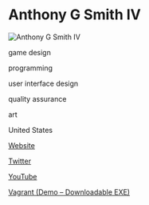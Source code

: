 # Anthony G Smith IV

![Anthony G Smith IV](https://static.wixstatic.com/media/35abc4_ccf983fdaa7d46c9801040d07b76c646~mv2.png/v1/fill/w_1272,h_666,fp_0.50_0.50,q_95/35abc4_ccf983fdaa7d46c9801040d07b76c646~mv2.webp)

<Skills>

game design

programming

user interface design

quality assurance

art

</Skills>

<Location>

United States

</Location>

<Personal>

[Website](https://goldsmithiv.wixsite.com/goldsmithportfolio)

[Twitter](https://twitter.com/GoldSmith_IV)

[YouTube](https://www.youtube.com/channel/UC1BWpnZpZWqSLpVlRMWDR9A/)

</Personal>



<Games>

[Vagrant (Demo – Downloadable EXE)](https://drive.google.com/file/d/1J7AXOyfZNCj-e2lqZzrvXjcg3XhA7_W9/view)

</Games>
